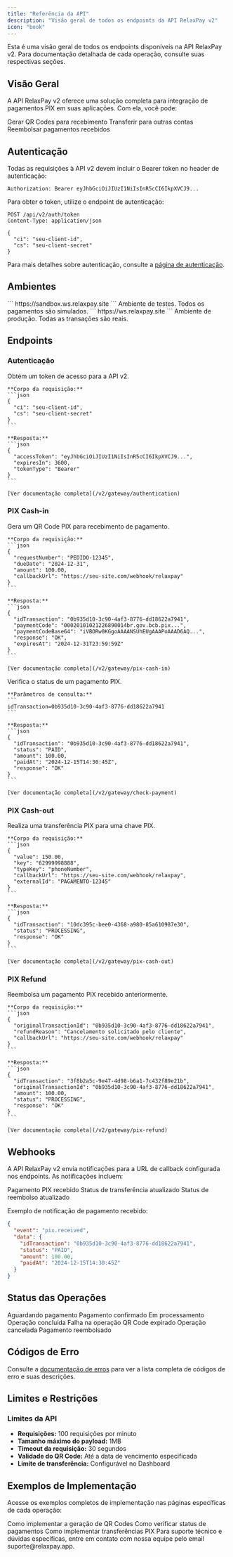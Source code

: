 ```yaml
---
title: "Referência da API"
description: "Visão geral de todos os endpoints da API RelaxPay v2"
icon: "book"
---
```


<Note>
  Esta é uma visão geral de todos os endpoints disponíveis na API RelaxPay v2. Para documentação detalhada de cada operação, consulte suas respectivas seções.
</Note>

## Visão Geral

A API RelaxPay v2 oferece uma solução completa para integração de pagamentos PIX em suas aplicações. Com ela, você pode:

<CardGroup cols={3}>
  <Card title="PIX Cash-in" icon="qrcode" color="#4CAF50" href="/v2/gateway/pix-cash-in">
    Gerar QR Codes para recebimento
  </Card>
  <Card title="PIX Cash-out" icon="money-bill-transfer" color="#2196F3" href="/v2/gateway/pix-cash-out">
    Transferir para outras contas
  </Card>
  <Card title="PIX Refund" icon="rotate-left" color="#FF9800" href="/v2/gateway/pix-refund">
    Reembolsar pagamentos recebidos
  </Card>
</CardGroup>

## Autenticação

Todas as requisições à API v2 devem incluir o Bearer token no header de autenticação:

```http
Authorization: Bearer eyJhbGciOiJIUzI1NiIsInR5cCI6IkpXVCJ9...
```

Para obter o token, utilize o endpoint de autenticação:

```http
POST /api/v2/auth/token
Content-Type: application/json

{
  "ci": "seu-client-id",
  "cs": "seu-client-secret"
}
```

Para mais detalhes sobre autenticação, consulte a [página de autenticação](/v2/gateway/authentication).

## Ambientes

<CardGroup cols={2}>
  <Card title="Sandbox" icon="flask" color="#9C27B0">
    ```
    https://sandbox.ws.relaxpay.site
    ```
    Ambiente de testes. Todos os pagamentos são simulados.
  </Card>
  <Card title="Produção" icon="globe" color="#F44336">
    ```
    https://ws.relaxpay.site
    ```
    Ambiente de produção. Todas as transações são reais.
  </Card>
</CardGroup>

## Endpoints

### Autenticação

<AccordionGroup>
  <Accordion title="POST /api/v2/auth/token" icon="key">
    Obtém um token de acesso para a API v2.
    
    **Corpo da requisição:**
    ```json
    {
      "ci": "seu-client-id",
      "cs": "seu-client-secret"
    }
    ```
    
    **Resposta:**
    ```json
    {
      "accessToken": "eyJhbGciOiJIUzI1NiIsInR5cCI6IkpXVCJ9...",
      "expiresIn": 3600,
      "tokenType": "Bearer"
    }
    ```
    
    [Ver documentação completa](/v2/gateway/authentication)
  </Accordion>
</AccordionGroup>

### PIX Cash-in

<AccordionGroup>
  <Accordion title="POST /api/v2/gateway/request-qrcode" icon="qrcode">
    Gera um QR Code PIX para recebimento de pagamento.
    
    **Corpo da requisição:**
    ```json
    {
      "requestNumber": "PEDIDO-12345",
      "dueDate": "2024-12-31",
      "amount": 100.00,
      "callbackUrl": "https://seu-site.com/webhook/relaxpay"
    }
    ```
    
    **Resposta:**
    ```json
    {
      "idTransaction": "0b935d10-3c90-4af3-8776-dd18622a7941",
      "paymentCode": "00020101021226890014br.gov.bcb.pix...",
      "paymentCodeBase64": "iVBORw0KGgoAAAANSUhEUgAAAPoAAAD6AQ...",
      "response": "OK",
      "expiresAt": "2024-12-31T23:59:59Z"
    }
    ```
    
    [Ver documentação completa](/v2/gateway/pix-cash-in)
  </Accordion>
  
  <Accordion title="GET /api/v2/gateway/check-payment" icon="circle-check">
    Verifica o status de um pagamento PIX.
    
    **Parâmetros de consulta:**
    ```
    idTransaction=0b935d10-3c90-4af3-8776-dd18622a7941
    ```
    
    **Resposta:**
    ```json
    {
      "idTransaction": "0b935d10-3c90-4af3-8776-dd18622a7941",
      "status": "PAID",
      "amount": 100.00,
      "paidAt": "2024-12-15T14:30:45Z",
      "response": "OK"
    }
    ```
    
    [Ver documentação completa](/v2/gateway/check-payment)
  </Accordion>
</AccordionGroup>

### PIX Cash-out

<AccordionGroup>
  <Accordion title="POST /api/v2/gateway/pix-payment" icon="money-bill-transfer">
    Realiza uma transferência PIX para uma chave PIX.
    
    **Corpo da requisição:**
    ```json
    {
      "value": 150.00,
      "key": "62999998888",
      "typeKey": "phoneNumber",
      "callbackUrl": "https://seu-site.com/webhook/relaxpay",
      "externalId": "PAGAMENTO-12345"
    }
    ```
    
    **Resposta:**
    ```json
    {
      "idTransaction": "10dc395c-bee0-4368-a980-85a610987e30",
      "status": "PROCESSING",
      "response": "OK"
    }
    ```
    
    [Ver documentação completa](/v2/gateway/pix-cash-out)
  </Accordion>
</AccordionGroup>

### PIX Refund

<AccordionGroup>
  <Accordion title="POST /api/v2/gateway/pix-refund" icon="undo">
    Reembolsa um pagamento PIX recebido anteriormente.
    
    **Corpo da requisição:**
    ```json
    {
      "originalTransactionId": "0b935d10-3c90-4af3-8776-dd18622a7941",
      "refundReason": "Cancelamento solicitado pelo cliente",
      "callbackUrl": "https://seu-site.com/webhook/relaxpay"
    }
    ```
    
    **Resposta:**
    ```json
    {
      "idTransaction": "3f8b2a5c-9e47-4d98-b6a1-7c432f89e21b",
      "originalTransactionId": "0b935d10-3c90-4af3-8776-dd18622a7941",
      "amount": 100.00,
      "status": "PROCESSING",
      "response": "OK"
    }
    ```
    
    [Ver documentação completa](/v2/gateway/pix-refund)
  </Accordion>
</AccordionGroup>

## Webhooks

A API RelaxPay v2 envia notificações para a URL de callback configurada nos endpoints. As notificações incluem:

<CardGroup cols={3}>
  <Card title="pix.received" icon="bell" color="#4CAF50">
    Pagamento PIX recebido
  </Card>
  <Card title="pix.payment.status" icon="bell" color="#2196F3">
    Status de transferência atualizado
  </Card>
  <Card title="refund.status" icon="bell" color="#FF9800">
    Status de reembolso atualizado
  </Card>
</CardGroup>

Exemplo de notificação de pagamento recebido:

```json
{
  "event": "pix.received",
  "data": {
    "idTransaction": "0b935d10-3c90-4af3-8776-dd18622a7941",
    "status": "PAID",
    "amount": 100.00,
    "paidAt": "2024-12-15T14:30:45Z"
  }
}
```

## Status das Operações

<CardGroup cols={3}>
  <Card title="PENDING" icon="clock" color="#FFC107">
    Aguardando pagamento
  </Card>
  <Card title="PAID" icon="check-circle" color="#4CAF50">
    Pagamento confirmado
  </Card>
  <Card title="PROCESSING" icon="spinner" color="#2196F3">
    Em processamento
  </Card>
  <Card title="COMPLETED" icon="check-double" color="#4CAF50">
    Operação concluída
  </Card>
  <Card title="FAILED" icon="times-circle" color="#F44336">
    Falha na operação
  </Card>
  <Card title="EXPIRED" icon="calendar-times" color="#FF9800">
    QR Code expirado
  </Card>
  <Card title="CANCELLED" icon="ban" color="#9E9E9E">
    Operação cancelada
  </Card>
  <Card title="REFUNDED" icon="undo" color="#9C27B0">
    Pagamento reembolsado
  </Card>
</CardGroup>

## Códigos de Erro

Consulte a [documentação de erros](/v2/gateway/errors) para ver a lista completa de códigos de erro e suas descrições.

## Limites e Restrições

<Frame>
  <div style={{ padding: '20px', borderRadius: '8px', backgroundColor: '#f9f9f9' }}>
    <h3>Limites da API</h3>
    <ul>
      <li><strong>Requisições:</strong> 100 requisições por minuto</li>
      <li><strong>Tamanho máximo do payload:</strong> 1MB</li>
      <li><strong>Timeout da requisição:</strong> 30 segundos</li>
      <li><strong>Validade do QR Code:</strong> Até a data de vencimento especificada</li>
      <li><strong>Limite de transferência:</strong> Configurável no Dashboard</li>
    </ul>
  </div>
</Frame>

## Exemplos de Implementação

Acesse os exemplos completos de implementação nas páginas específicas de cada operação:

<CardGroup cols={3}>
  <Card title="Gerar QR Code" icon="qrcode" href="/v2/gateway/pix-cash-in#exemplo-de-implementação">
    Como implementar a geração de QR Codes
  </Card>
  <Card title="Verificar Status" icon="circle-check" href="/v2/gateway/pix-status#exemplo-de-implementação">
    Como verificar status de pagamentos
  </Card>
  <Card title="Transferir PIX" icon="money-bill-transfer" href="/v2/gateway/pix-cash-out#boas-práticas">
    Como implementar transferências PIX
  </Card>
</CardGroup>

<Warning>
  Para suporte técnico e dúvidas específicas, entre em contato com nossa equipe pelo email suporte@relaxpay.app.
</Warning> 